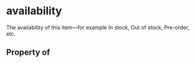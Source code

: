 # availability

The availability of this item&#x2014;for example In stock, Out of stock, Pre-order, etc.

## Property of



